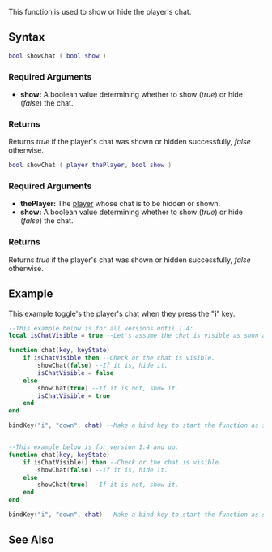  
{{Server client function}} 
This function is used to show or hide the player's chat.

==Syntax==
<section name="Client" class="client" show="true">
<syntaxhighlight lang="lua">
bool showChat ( bool show )
</syntaxhighlight>

===Required Arguments=== 
*'''show:''' A boolean value determining whether to show (''true'') or hide (''false'') the chat.

===Returns===
Returns ''true'' if the player's chat was shown or hidden successfully, ''false'' otherwise.
</section>
<section name="Server" class="server" show="true">
<syntaxhighlight lang="lua">
bool showChat ( player thePlayer, bool show )
</syntaxhighlight>

===Required Arguments=== 
*'''thePlayer:''' The [[/player.md|player]] whose chat is to be hidden or shown.
*'''show:''' A boolean value determining whether to show (''true'') or hide (''false'') the chat.

===Returns===
Returns ''true'' if the player's chat was shown or hidden successfully, ''false'' otherwise.
</section>

==Example== 
<section name="Client" class="client" show="true">
This example toggle's the player's chat when they press the "'''i'''" key.
<syntaxhighlight lang="lua">
--This example below is for all versions until 1.4:
local isChatVisible = true --Let's assume the chat is visible as soon as the resource starts.

function chat(key, keyState)
    if isChatVisible then --Check or the chat is visible.
        showChat(false) --If it is, hide it.
        isChatVisible = false
    else
        showChat(true) --If it is not, show it.
        isChatVisible = true
    end
end

bindKey("i", "down", chat) --Make a bind key to start the function as soon as a player presses the key 'i'


--This example below is for version 1.4 and up:
function chat(key, keyState)
    if isChatVisible() then --Check or the chat is visible.
        showChat(false) --If it is, hide it.
    else
        showChat(true) --If it is not, show it.
    end
end

bindKey("i", "down", chat) --Make a bind key to start the function as soon as a player presses the key 'i'
</syntaxhighlight>
</section>

==See Also==
{{Server functions}}